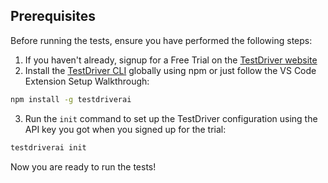 ## Prerequisites
Before running the tests, ensure you have performed the following steps:

1. If you haven't already, signup for a Free Trial on the [TestDriver website](https://testdriver.ai/pricing)
2. Install the [TestDriver CLI](/cli/overview) globally using npm or just follow the VS Code Extension Setup Walkthrough:
```bash
npm install -g testdriverai
```
3. Run the `init` command to set up the TestDriver configuration using the API key you got when you signed up for the trial:
```bash
testdriverai init
```

<Check>Now you are ready to run the tests!</Check>
